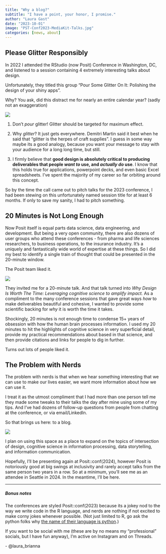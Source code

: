 ```yaml
---
title: "Why a blog?"
subtitle: "I have a point, your honor, I promise."
author: "Laura Gast"
date: "2023-10-01"
image: "PST-Conf2023-MediaKit-Talks.jpg"
categories: [news, about]
---
```


## Please Glitter Responsibly

::: grid
::: g-col-8
In 2022 I attended the RStudio (now Posit) Conference in Washington, DC, and listened to a session containing 4 extremely interesting talks about design.

Unfortunately, they titled this group "Pour Some Glitter On It: Polishing the design of your shiny apps".

Why? You ask, did this distract me for nearly an entire calendar year? (sadly not an exaggeration)
:::

::: g-col-4
![](glitter.gif){fig-align="left"}
:::
:::

1.  Don't *pour* glitter! Glitter should be targeted for maximum effect.

2.  Why *glitter*? It just gets everywhere. Demitri Martin said it best when he said that "glitter is the herpes of craft supplies". I guess in some way maybe its a good analogy, because you want your message to stay with your audience for a long long time, but still.

3.  I firmly believe that **good design is absolutely critical to producing deliverables that people *want to* use, and *actually do* use**. I know that this holds true for applications, powerpoint decks, and even basic Excel spreadsheets. I've spent the majority of my career so far orbiting around this concept.

So by the time the call came out to pitch talks for the 2023 conference, I had been stewing on this unfortunately named session title for at least 6 months. If only to save my sanity, I had to pitch something.\

## 20 Minutes is Not Long Enough

Now Posit itself is equal parts data science, data engineering, and development. But being a very open community, there are also dozens of user groups who attend these conferences - from pharma and life sciences researchers, to business operations, to the insurance industry. It's a uniquely and fantastically wide world of expertise at these things. So I did my best to identify a single train of thought that could be presented in the 20-minute window.

The Posit team liked it.

::: grid
::: {.g-col-4 .preview-image}
![](PST-Conf2023-MediaKit-Talks.jpg){fig-align="center"}
:::

::: g-col-8
They invited me for a 20-minute talk. And that talk turned into *Why Design Is Worth The Time: Leveraging cognitive science to amplify impact.* As a compliment to the many conference sessions that gave great ways *how* to make deliverables beautiful and cohesive, I wanted to provide some scientific backing for *why* it is worth the time it takes.
:::
:::

Shockingly, 20 minutes is not enough time to condense 15+ years of obsession with how the human brain processes information. I used my 20 minutes to hit the highlights of cognitive science in very superficial detail, provide my practical recommendations about based in that science, and then provide citations and links for people to dig in further.

Turns out lots of people liked it.\

## The Problem with Nerds

The problem with nerds is that when we hear something interesting that we can use to make our lives easier, we want more information about how we can use it.

::: grid
::: g-col-7
I treat it as the utmost compliment that I had more than one person tell me they made some tweaks to their talks the day after mine using some of my tips. And I've had dozens of follow-up questions from people from chatting at the conference, or via email/LinkedIn.

So that brings us here: to a blog.
:::

::: g-col-5
![](herefortheparty.gif){fig-align="left"}
:::
:::

I plan on using this space as a place to expand on the topics of intersection of design, cognitive science in information processing, data storytelling, and information communication.

Hopefully, I'll be presenting again at Posit::conf(2024), however Posit is notoriously good at big swings at inclusivity and rarely accept talks from the same person two years in a row. So at a minimum, you'll see me as an attendee in Seattle in 2024. In the meantime, I'll be here.

------------------------------------------------------------------------

<h5>Bonus notes</h5>

The conferences are styled Posit::conf(2023) because its a jokey nod to the way we write code in the R language, and nerds are nothing if not excited to make corny jokes whenever possible. (Not just limited to R, go ask the python folks why [the name of their language is python](https://en.wikipedia.org/wiki/Python_(programming_language)#Design_philosophy_and_features "they just loved Monty Python (seriously)").)

If you want to be social with me (these are by no means my "professional" socials, but I have fun anyway), I'm active on Instagram and on Threads.

<i class="fa-brands fa-instagram"></i> <i class="fa-brands fa-threads"></i> - @laura_brianna
